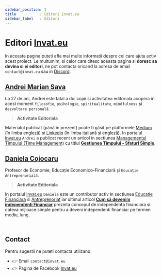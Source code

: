 ```yaml
---
sidebar_position: 1
title           : Editori Invat.eu
sidebar_label   : Editori
---
```


# Editori [Invat.eu](https://invat.eu/)

In aceasta pagina puteti afla mai multe informatii despre cei care ajuta activ acest proiect. 
Le multumim, si celor care citesc aceasta pagina si **doresc sa devina si ei editori**, ne pot contacta oricand la adresa de email `contact@invat.eu` sau in [Discord](https://discord.gg/gQEtVe2k).

## [Andrei Marian Sava](https://www.blog.invat.eu/tag/editor-andrei-marian-sava/)

La 27 de ani, Andrei este tatal a doi copii si activitatea editoriala acopera in acest moment `filosofie`, `psihologie`, `spiritualitate`, `mindfulness` și `dezvoltare personală`.

> **Activitate Editoriala**

Materialul publicat (până în prezent) poate fi găsit pe platformele [Medium](https://medium.com/@wisdomseller) (în limba engleză) si [Linkedin](https://www.linkedin.com/in/wisdomkeeper/) (în limba italiană și engleză). 
In portalul [Invat.eu](https://invat.eu/) `Andrei` a publicat recent un articol in sectiunea [Managementul Timpului (Time Management)](https://www.blog.invat.eu/tag/time-management/) cu titlul **[Gestiunea Timpului - Sfaturi Simple](https://www.blog.invat.eu/gestiunea-timpului-sfaturi-simple/)**.


## [Daniela Cojocaru](https://www.blog.invat.eu/tag/editor-daniela-cojocaru/)

Profesor de Economie, Educație Economico-Financiară și `Educație Antreprenorială`.

> **Activitate Editoriala**

In portalul [Invat.eu](https://invat.eu/) `Daniela` este un contributor activ in sectiunea [Educatie Financiara](https://www.blog.invat.eu/tag/educatie-financiara/) 
si [Antreprenoriat](https://www.blog.invat.eu/tag/antreprenoriat/) iar ultimul articol **[Cum să devenim independenți Financiar](https://www.blog.invat.eu/cum-devenim-independenti-financiar/)** 
prezinta concepul de independenta financiara si cateva mijloace simple pentru a deveni independenti financiar pe termen mediu, lung. 

<br />

## Contact

Pentru sugestii ne puteti contacta utilizand: 

- 👉 Email `contact@invat.eu`
- 👉 Pagina de Facebook [Invat.eu](https://www.facebook.com/invat.eu) 
